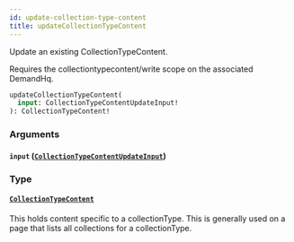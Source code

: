 ```yaml
---
id: update-collection-type-content
title: updateCollectionTypeContent
---
```



Update an existing CollectionTypeContent.

Requires the collectiontypecontent/write scope on the associated DemandHq.


```graphql
updateCollectionTypeContent(
  input: CollectionTypeContentUpdateInput!
): CollectionTypeContent!

```


### Arguments

#### `input` ([`CollectionTypeContentUpdateInput`](/developers/demandhq-apis/demand-api/graphql/reference/inputs/collection-type-content-update-input))




### Type

#### [`CollectionTypeContent`](/developers/demandhq-apis/demand-api/graphql/reference/objects/collection-type-content) 

This holds content specific to a collectionType. This is generally used on a
page that lists all collections for a collectionType.




